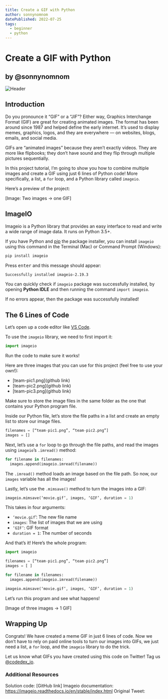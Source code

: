 ```yaml
---
title: Create a GIF with Python
author: sonnynomnom
datePublished: 2022-07-25
tags:
  - beginner
  - python
---
```


# Create a GIF with Python
## by @sonnynomnom

![Header](header.gif)

## Introduction

Do you pronounce it “GIF” or a “JIF”? Either way, Graphics Interchange Format (GIF) are great for creating animated images. The format has been around since 1987 and helped define the early internet. It’s used to display memes, graphics, logos, and they are everywhere — on websites, blogs, emails, and social media.

GIFs are “animated images” because they aren’t exactly videos. They are more like flipbooks; they don’t have sound and they flip through multiple pictures sequentially.

In this project tutorial, I’m going to show you how to combine multiple images and create a GIF using just 6 lines of Python code! More specifically, a list, a `for` loop, and a Python library called `imageio`.

Here’s a preview of the project:

[Image: Two images -> one GIF]

## ImageIO

Imageio is a Python library that provides an easy interface to read and write a wide range of image data. It runs on Python 3.5+.

If you have Python and [pip](https://pip.pypa.io/en/stable) the package installer, you can install `imageio` using this command in the Terminal (Mac) or Command Prompt (Windows):

```sh
pip install imageio
```

Press <kbd>enter</kbd> and this message should appear:

```sh
Successfully installed imageio-2.19.3
```

You can quickly check if `imageio` package was successfully installed, by opening **Python IDLE** and then running the command `import imageio`.

If no errors appear, then the package was successfully installed!

## The 6 Lines of Code

Let’s open up a code editor like [VS Code](https://code.visualstudio.com). 

To use the `imageio` library, we need to first import it:

```py
import imageio
```

Run the code to make sure it works!

Here are three images that you can use for this project (feel free to use your own!):

- [team-pic1.png](github link)
- [team-pic2.png](github link)
- [team-pic3.png](github link)

Make sure to store the image files in the same folder as the one that contains your Python program file.

Inside our Python file, let’s store the file paths in a list and create an empty list to store our image files.

```py
filenames = [“team-pic1.png”, “team-pic2.png”]
images = []
```

Next, let’s use a `for` loop to go through the file paths, and read the images using `imageio`’s `.imread()` method:

```py
for filename in filenames:
  images.append(imageio.imread(filename))
```

The `.imread()` method loads an image based on the file path. So now, our `images` variable has all the images!

Lastly, let’s use the `.mimsave()` method to turn the images into a GIF:

```py
imageio.mimsave(‘movie.gif’, images, ‘GIF’, duration = 1)
```

This takes in four arguments:
- `‘movie.gif`’: The new file name
- `images`: The list of images that we are using
- `‘GIF’`: GIF format
- `duration = 1`: The number of seconds

And that’s it! Here’s the whole program:

```py
import imageio

filenames = [“team-pic1.png”, “team-pic2.png”]
images = [ ]

for filename in filenames:
  images.append(imageio.imread(filename))

imageio.mimsave(‘movie.gif’, images, ‘GIF’, duration = 1)
```

Let’s run this program and see what happens!

[Image of three images -> 1 GIF]

## Wrapping Up

Congrats! We have created a meme GIF in just 6 lines of code. Now we don’t have to rely on paid online tools to turn our images into GIFs, we just need a list, a `for` loop, and the `imageio` library to do the trick. 

Let us know what GIFs you have created using this code on Twitter! Tag us [@codedex_io](https://twitter.com/codedex_io).

### Additional Resources

Solution code: [GitHub link]
Imageio documentation: https://imageio.readthedocs.io/en/stable/index.html 
Original Tweet: 
